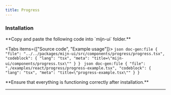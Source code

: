 ```yaml
---
title: Progress
---
```



<ComponentPreview>
  <ProgressExample />
</ComponentPreview>

### Installation

<Steps>
  <Step>
  **Copy and paste the following code into `mijn-ui` folder.**

  <Tabs items={["Source code", "Example usage"]}>
    <Tab value="Source code">
        ```json doc-gen:file
          {
            "file": "../../packages/mijn-ui/src/components/progress/progress.tsx",
            "codeblock": {
              "lang": "tsx",
              "meta": "title=\"mijn-ui/components/progress.tsx\""
            }
          }
        ```
    </Tab>
    <Tab value="Example usage">
        ```json doc-gen:file
          {
            "file": "./examples/react/progress/progress-example.tsx",
            "codeblock": {
              "lang": "tsx",
              "meta": "title=\"progress-example.tsx\""
            }
          }
        ```
    </Tab>
  </Tabs>  
  </Step>
  
  <Step>
  **Ensure that everything is functioning correctly after installation.**
  </Step>
</Steps>

---
